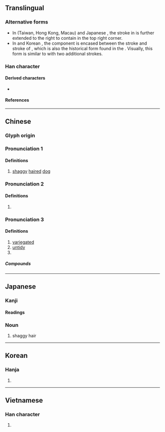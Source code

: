 {{also|龍|龙}}
{{character info/new}}
==Translingual==
{{CJKV-forms|尨|尨|尨|尨}}

===Alternative forms===
* In {{w|traditional Chinese}} (Taiwan, Hong Kong, Macau) and Japanese {{w|kanji}}, the {{l|mul|乚}} stroke in {{l|mul|尤}} is further extended to the right to contain {{l|mul|彡}} in the top right corner.
* In {{w|simplified Chinese}} and Korean {{w|hanja}}, the component {{l|mul|彡}} is encased between the {{l|mul|一}} stroke and {{l|mul|乚}} stroke of {{l|mul|尤}}, which is also the historical form found in the {{w|Kangxi dictionary}}. Visually, this form is similar to {{l|mul|龙}} with two additional {{l|mul|丿}} strokes.

===Han character===
{{Han char|rn=43|rad=尢|as=04|sn=7|four=42012,43014|canj=IUHHH,IKUH|ids=⿺尤彡(HTJ),⿷尤彡(GK)}}

====Derived characters====
* {{l|mul|[[𠈵]], [[哤]], [[娏]], [[浝]], [[牻]], [[狵]], [[硥]], [[蛖]], [[㟌]], [[㤶]], [[㴳]], [[䏵]], [[䵨]], [[駹]]([[𮪡]]), [[𢣝]], [[𥆙]], [[𧱓]], [[𧱦]], [[𧳑]], [[𢅛]], [[𮧻]], [[𩧑]], [[𩷙]], [[𪁒]], [[𪁪]], [[𨿙]], [[𩒿]], [[厖]], [[庬]], [[痝]], [[𡩽]], [[𩃄]], [[𩭒]]}}

====References====
{{Han ref|kx=0298.090|dkj=07554|dj=0593.120|hdz=10553.090|uh=5C28}}

----

==Chinese==
{{zh-forms}}

===Glyph origin===
{{Han etym}}

===Pronunciation 1===
{{zh-pron
|m=máng
|c=mong4
|mn=ml:bâng
|mc=y
|oc=y
|ma=
|cat=n
}}

====Definitions====
{{zh-hanzi}}

# [[shaggy]] [[hair]]ed [[dog]]

===Pronunciation 2===
{{zh-pron
|m=méng
|c=mung4
|mc=
|oc=
|ma=
|cat=
}}

====Definitions====
{{zh-hanzi}}

# {{zh-only|尨茸}}

===Pronunciation 3===
{{zh-pron
|m=páng
|c=pong4
|mc=
|oc=
|ma=
|cat=a
}}

====Definitions====
{{zh-hanzi}}

# [[variegated]]
# [[untidy]]
# {{zh-alt-form|龐}}

=====Compounds=====
{{zh-der|尨雜|尨眉皓髮|尨然}}

----

==Japanese==

===Kanji===
{{ja-kanji|grade=|rs=尢04}}

====Readings====
{{ja-readings
|goon=もう
|kanon=ぼう
|kun=むくいぬ
}}

===Noun===
{{ja-noun|むく}}

# shaggy hair

----

==Korean==

===Hanja===
{{ko-hanja|hangeul=[[방]], [[봉]]|eumhun=삽살개, 얼룩얼룩하다|rv=bang, bong|mr=pang, pong}}

# {{defn|lang=ko|sort=尢04}}

----

==Vietnamese==

===Han character===
{{vi-readings|rs=尢04|reading=mang, mông}}

# {{defn|lang=vi|sort=尢04}}